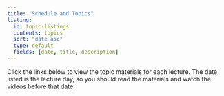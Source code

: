 ```yaml
---
title: "Schedule and Topics"
listing:
  id: topic-listings
  contents: topics
  sort: "date asc"
  type: default
  fields: [date, title, description]
---
```


Click the links below to view the topic materials for each lecture. The date listed is the lecture day, so you should read the materials and watch the videos before that date.

::: {#topic-listings}
:::